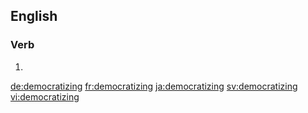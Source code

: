 ==English==

===Verb===
{{head|en|present participle}}

# {{present participle of|democratize|lang=en|nocat=1}}

[[de:democratizing]]
[[fr:democratizing]]
[[ja:democratizing]]
[[sv:democratizing]]
[[vi:democratizing]]